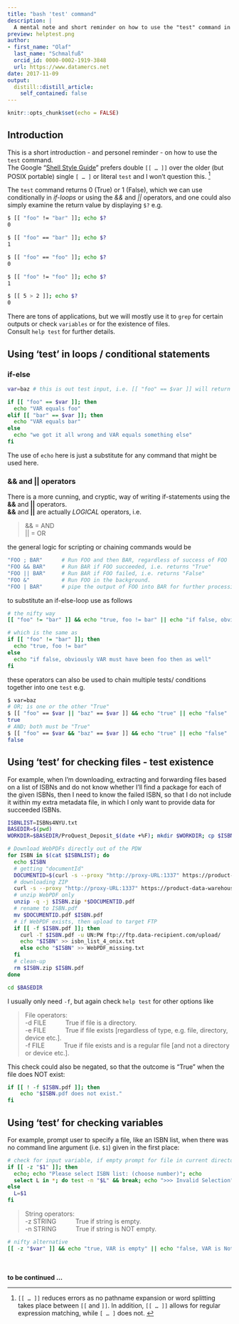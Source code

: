 ```yaml
---
title: "bash 'test' command"
description: |
  A mental note and short reminder on how to use the "test" command in bash if-loops or using the && and || operators for conditional scripting.
preview: helptest.png
author:
- first_name: "Olaf"
  last_name: "Schmalfuß"
  orcid_id: 0000-0002-1919-3848
  url: https://www.datamercs.net
date: 2017-11-09
output:
  distill::distill_article:
    self_contained: false
---
```



```r
knitr::opts_chunk$set(echo = FALSE)
```

## Introduction
This is a short introduction - and personel reminder - on how to use the `test` command.  
The Google "[Shell Style Guide](https://google.github.io/styleguide/shellguide.html)" prefers double `[[ … ]]` over the older (but POSIX portable) single `[ … ]` or literal `test` and I won't question this. ^[ `[[ … ]]` reduces errors as no pathname expansion or word splitting takes place between `[[` and `]]`. In addition, `[[ … ]]` allows for regular expression matching, while `[ … ]` does not. ]  
  
The `test` command returns 0 (True) or 1 (False), which we can use conditionally in *if-loops* or using the *&&* and *||* operators, and one could also simply examine the return value by displaying `$?` e.g.

```bash
$ [[ "foo" != "bar" ]]; echo $?
0

$ [[ "foo" == "bar" ]]; echo $?
1

$ [[ "foo" == "foo" ]]; echo $?
0

$ [[ "foo" != "foo" ]]; echo $?
1

$ [[ 5 > 2 ]]; echo $?
0

```

There are tons of applications, but we will mostly use it to `grep` for certain outputs or check `variables` or for the existence of files.  
Consult `help test` for further details.  

## Using 'test' in loops / conditional statements

### if-else

```bash

var=baz # this is out test input, i.e. [[ "foo" == $var ]] will return "False" (i.e. "1"): [[ "foo" == $var ]]; echo $? vs. [[ "baz" == $var ]]; echo $?

if [[ "foo" == $var ]]; then
  echo "VAR equals foo"
elif [[ "bar" == $var ]]; then
  echo "VAR equals bar"
else
  echo "we got it all wrong and VAR equals something else"
fi

```

The use of `echo` here is just a substitute for any command that might be used here.

### && and || operators

There is a more cunning, and cryptic, way of writing if-statements using the **&&** and **||** operators.  
**&&** and **||** are actually *LOGICAL* operators, i.e.

>  && = AND  
>  || = OR

the general logic for scripting or chaining commands would be

```bash
"FOO ; BAR"      # Run FOO and then BAR, regardless of success of FOO
"FOO && BAR"     # Run BAR if FOO succeeded, i.e. returns "True"
"FOO || BAR"     # Run BAR if FOO failed, i.e. returns "False"
"FOO &"          # Run FOO in the background.
"FOO | BAR"      # pipe the output of FOO into BAR for further processing
```

to substitute an if-else-loop use as follows

```bash
# the nifty way
[[ "foo" != "bar" ]] && echo "true, foo != bar" || echo "if false, obviously VAR must have been foo then as well"

# which is the same as
if [[ "foo" != "bar" ]]; then
  echo "true, foo != bar"
else
  echo "if false, obviously VAR must have been foo then as well"
fi

```

these operators can also be used to chain multiple tests/ conditions together into one `test` e.g.

```bash
$ var=baz
# OR; is one or the other "True"
$ [[ "foo" == $var || "baz" == $var ]] && echo "true" || echo "false"
true
# AND; both must be "True"
$ [[ "foo" == $var && "baz" == $var ]] && echo "true" || echo "false"
false
```


## Using 'test' for checking files - test existence
For example, when I'm downloading, extracting and forwarding files based on a list of ISBNs and do not know whether I'll find a package for each of the given ISBNs, then I need to know the failed ISBN, so that I do not include it within my extra metadata file, in which I only want to provide data for succeeded ISBNs.

```bash
ISBNLIST=ISBNs4NYU.txt
BASEDIR=$(pwd)
WORKDIR=$BASEDIR/ProQuest_Deposit_$(date +%F); mkdir $WORKDIR; cp $ISBNLIST $WORKDIR; cd $WORKDIR

# Download WebPDFs directly out of the PDW
for ISBN in $(cat $ISBNLIST); do
  echo $ISBN
  # getting "documentId"
  DOCUMENTID=$(curl -s --proxy "http://proxy-URL:1337" https://product-data-warehouse-URL/publication/$ISBN | grep '"id"' | head -n1 | grep -oP '(?<="id" : ").+?(?=")')
  # downloading ZIP
  curl -s --proxy "http://proxy-URL:1337" https://product-data-warehouse-URL/document/$DOCUMENTID/zip -o $ISBN.zip
  # unzip WebPDF only
  unzip -q -j $ISBN.zip *$DOCUMENTID.pdf
  # rename to ISBN.pdf
  mv $DOCUMENTID.pdf $ISBN.pdf
  # if WebPDF exists, then upload to target FTP
  if [[ -f $ISBN.pdf ]]; then
    curl -T $ISBN.pdf -u UN:PW ftp://ftp.data-recipient.com/upload/
    echo "$ISBN" >> isbn_list_4_onix.txt
    else echo "$ISBN" >> WebPDF_missing.txt
  fi
  # clean-up
  rm $ISBN.zip $ISBN.pdf
done

cd $BASEDIR

```

I usually only need `-f`, but again check `help test` for other options like

> File operators:  
> -d FILE &nbsp; &nbsp; &nbsp; &nbsp; &nbsp; True if file is a directory.  
> -e FILE &nbsp; &nbsp; &nbsp; &nbsp; &nbsp; True if file exists [regardless of type, e.g. file, directory, device etc.].  
> -f FILE &nbsp; &nbsp; &nbsp; &nbsp; &nbsp; True if file exists and is a regular file [and not a directory or device etc.].  

This check could also be negated, so that the outcome is "True" when the file does NOT exist:

```bash
if [[ ! -f $ISBN.pdf ]]; then
    echo "$ISBN.pdf does not exist."
fi
```

## Using 'test' for checking variables
For example, prompt user to specify a file, like an ISBN list, when there was no command line argument (i.e. `$1`) given in the first place:

```bash
# check for input variable, if empty prompt for file in current directory, else move on with the given input variable
if [[ -z "$1" ]]; then
  echo; echo "Please select ISBN list: (choose number)"; echo
  select L in *; do test -n "$L" && break; echo ">>> Invalid Selection"; done
else
  L=$1
fi
```

> String operators:  
> -z STRING &nbsp; &nbsp; &nbsp; &nbsp; &nbsp; True if string is empty.  
> -n STRING &nbsp; &nbsp; &nbsp; &nbsp; &nbsp; True if string is NOT empty.  

```bash
# nifty alternative
[[ -z "$var" ]] && echo "true, VAR is empty" || echo "false, VAR is Not empty"
```
  
&nbsp;   
&nbsp;   
**to be continued ...**
